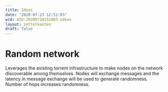 ```yaml
---
title: Ideas
date: "2020-07-23 12:51:03"
wid: WID:20200710152803-ideas
layout: zettelkasten
draft: false
---
```


Random network
==============

Leverages the existing torrent infrastructure to make nodes on the
network discoverable among themselves. Nodes will exchange messages and
the latency in message exchange will be used to generate randomness.
Number of hops increases randomness.
